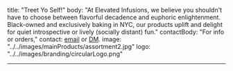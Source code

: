 title: "Treet Yo Self!"
body: "At Elevated Infusions, we believe you shouldn't have to choose between flavorful decadence and euphoric enlightenment. Black-owned and exclusively baking in NYC, our products uplift and delight for quiet introspective or lively (socially distant) fun."
contactBody: "For info or orders,"
contact: [email](mailto:elevatedinfusions1@gmail.com) or [DM](https://www.instagram.com/elevateyourinfusions/).
image: "../../images/mainProducts/assortment2.jpg"
logo: "../../images/branding/circularLogo.png"

---


